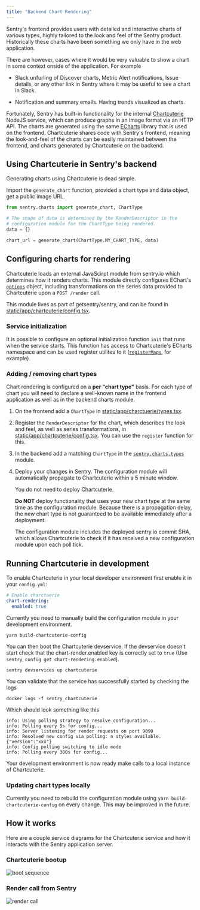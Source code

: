 ```yaml
---
title: "Backend Chart Rendering"
---
```


Sentry's frontend provides users with detailed and interactive charts of
various types, highly tailored to the look and feel of the Sentry product.
Historically these charts have been something we only have in the web
application.

There are however, cases where it would be very valuable to show a chart in
some context onside of the application. For example

 * Slack unfurling of Discover charts, Metric Alert notifications, Issue
   details, or any other link in Sentry where it may be useful to see a chart
   in Slack.

 * Notification and summary emails. Having trends visualized as charts.

Fortunately, Sentry has built-in functionality for the internal
[Chartcuterie](https://github.com/getsentry/chartcuterie) NodeJS service, which can
produce graphs in an image format via an HTTP API. The charts are generated
using the same [ECharts](https://github.com/apache/echarts) library that is
used on the frontend. Chartcuterie shares code with Sentry's frontend, meaning
the look-and-feel of the charts can be easily maintained between the frontend,
and charts generated by Chartcuterie on the backend.

## Using Chartcuterie in Sentry's backend

Generating charts using Chartcuterie is dead simple.

Import the `generate_chart` function, provided a chart type and data object, get a public image URL.

```python
from sentry.charts import generate_chart, ChartType

# The shape of data is determined by the RenderDescriptor in the
# configuration module for the ChartType being rendered.
data = {}

chart_url = generate_chart(ChartType.MY_CHART_TYPE, data)
```

## Configuring charts for rendering

Chartcuterie loads an external JavaScirpt module from sentry.io which
determines how it renders charts. This module directly configures EChart's
[`options`](https://echarts.apache.org/en/option.html) object, including
transformations on the series data provided to Chartcuterie upon a `POST /render`
call.

This module lives as part of getsentry/sentry, and can be found in
[static/app/chartcuterie/config.tsx](https://github.com/getsentry/sentry/blob/master/static/app/chartcuterie/config.tsx).

### Service initialization

It is possible to configure an optional initialization function `init` that
runs when the service starts. This function has access to Chartcuterie's
ECharts namespace and can be used register utilites to it ([`registerMaps`](https://echarts.apache.org/en/api.html#echarts.registerMap),
for example).

### Adding / removing chart types

Chart rendering is configured on a **per "chart type"** basis. For each type of
chart you will need to declare a well-known name in the frontend application as
well as in the backend charts module.

1. On the frontend add a `ChartType` in
[static/app/charctuerie/types.tsx](https://github.com/getsentry/sentry/blob/master/static/app/chartcuterie/types.tsx).

2. Register the `RenderDescriptor` for the chart, which describes the look and
   feel, as well as series transformations, in
   [static/app/chartcuterie/config.tsx](https://github.com/getsentry/sentry/blob/master/static/app/chartcuterie/config.tsx).
   You can use the `register` function for this.

3. In the backend add a matching `ChartType` in the
   [`sentry.charts.types`](https://github.com/getsentry/sentry/blob/master/src/sentry/charts/types.py)
   module.

4. Deploy your changes in Sentry. The configuration module will automatically
   propagate to Chartcuterie within a 5 minute window.

   You do not need to deploy Chartcuterie.

   <Alert level="warning">

   **Do NOT** deploy functionality that uses your new chart type at the same
   time as the configuration module. Because there is a propagation delay, the
   new chart type is not guaranteed to be available immediately after a
   deployment.

   </Alert>

   The configuration module includes the deployed sentry.io commit SHA, which
   allows Chartcuterie to check if it has received a new configuration module
   upon each poll tick.


## Running Chartcuterie in development

To enable Chartcuterie in your local developer environment first enable it in
your `config.yml`:

```yml
# Enable charctuerie
chart-rendering:
  enabled: true
```

Currently you need to manually build the configuration module in your development environment.

```shell
yarn build-chartcuterie-config
```

You can then boot the Chartcuterie devservice. If the devservice doesn't start
check that the chart-render.enabled key is correctly set to `true` (Use `sentry
config get chart-rendering.enabled`).

```shell
sentry devservices up chartcuterie
```

You can validate that the service has successfully started by checking the logs

```shell
docker logs -f sentry_chartcuterie
```

Which should look something like this

```
info: Using polling strategy to resolve configuration...
info: Polling every 5s for config...
info: Server listening for render requests on port 9090
info: Resolved new config via polling: n styles available. {"version":"xxx"}
info: Config polling switching to idle mode
info: Polling every 300s for config...
```

Your development environment is now ready make calls to a local instance of
Chartcuterie.

### Updating chart types locally

Currently you need to rebuild the configuration module using `yarn
build-chartcuterie-config` on every change. This may be improved in the future.

## How it works

Here are a couple service diagrams for the Chartcuterie service and how it
interacts with the Sentry application server.

### Chartcuterie bootup

![boot sequence](../img/chartcuterieBoot.png)

### Render call from Sentry

![render call](../img/chartcuterieCall.png)
